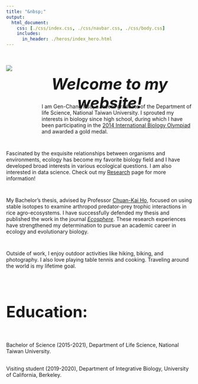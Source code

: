 ```yaml
---
title: "&nbsp;"
output:
  html_document:
    css: [./css/index.css, ./css/navbar.css, ./css/body.css]
    includes:
      in_header: ./heros/index_hero.html
---
```


<style>
h1 {font-weight: bold !important; 
    font-size: 42px !important}
</style>   


<div style="display: flex;">

<img src="./images/Personal photo.JPG" style="max-width: 300px; max-height: 400px; width:auto; height:auto; margin-top: 20px;">

<div style="padding-left: 40px; width: 800px">

<div style="height: 50px;">
<h1 style="text-align: center; font-style: italic;">Welcome to my website!</h1>
</div>

<div style="height: 1em;"></div>

<div style="padding-left: 40px;">
I am Gen-Chang Hsu, a recent graduate of the Department of life Science, National Taiwan University. I sprouted my interests in biology since high school, during which I have been participating in the [2014 International Biology Olympiad](https://www.ibo-info.org/en/contest/past-ibos.html){target="_blank"} and awarded a gold medal.
</div>

</div>

</div>

<div style="height: 1em;"></div>

Fascinated by the exquisite relationships between organisms and environments, ecology has become my favorite biology field and I have developed broad interests in various ecological questions. I am also interested in data science. Check out my <a href="./Research.html">Research</a> page for more information!

<div style="height: 1em;"></div>

My Bachelor's thesis, advised by Professor [Chuan-Kai Ho](https://ecology.lifescience.ntu.edu.tw/doku.php/en/ckho/start){target="_blank"}, focused on using stable isotopes to examine arthropod predator-prey trophic interactions in rice agro-ecosystems. I have successfully defended my thesis and published the work in the journal [*Ecosphere*](https://esajournals.onlinelibrary.wiley.com/doi/10.1002/ecs2.3625){target="_blank"}. These research experiences have strengthened my determination to pursue an academic career in ecology and evolutionary biology.

<div style="height: 1em;"></div>

Outside of work, I enjoy outdoor activities like hiking, biking, and photography. I also love playing table tennis and cooking. Traveling around the world is my lifetime goal.

<br>

# Education:
<div style="height: 1em;"></div>
Bachelor of Science (2015-2021), Department of Life Science, National Taiwan University.

<div style="height:2px;"></div>

Visiting student (2019-2020), Department of Integrative Biology, University of California, Berkeley.

<div style="height:2px;"></div>

<!-- My <a href="./CV.pdf" target="_blank">CV</a> -->
